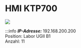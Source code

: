 # HMI KTP700


[![](/image/Labore/B1/Laborplatten/MusterET/siemens_touch_min.webp)](/image/Labore/B1/Laborplatten/MusterET/siemens_touch.webp)


:::info
***IP-Adresse:*** 192.168.200.200 \
Position:   Labor UGII B1\
Anzahl: 11